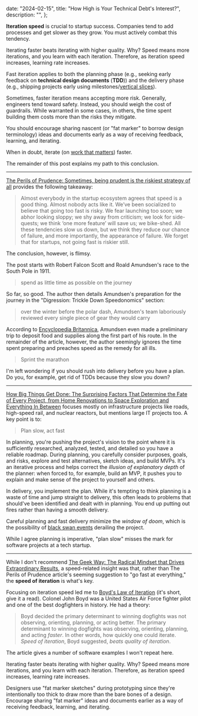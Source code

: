 
  date: "2024-02-15",
  title: "How High is Your Technical Debt's Interest?",
  description: "",
};


**Iteration speed** is crucial to startup success. Companies tend to add processes and get slower as they grow. You must actively combat this tendency.

Iterating faster beats iterating with higher quality. Why? Speed means more iterations, and you learn with each iteration. Therefore, as iteration speed increases, learning rate increases.

Fast iteration applies to both the planning phase (e.g., seeking early feedback on **technical design documents** (**TDD**)) and the delivery phase (e.g., shipping projects early using milestones/[vertical slices](https://en.wikipedia.org/wiki/Vertical_slice)).

Sometimes, faster iteration means accepting more risk. Generally, engineers tend toward safety. Instead, you should weigh the cost of guardrails. While warranted in some cases, in others, the time spent building them costs more than the risks they mitigate.

You should encourage sharing nascent (or "fat marker" to borrow design terminology) ideas and documents early as a way of receiving feedback, learning, and iterating.

When in doubt, iterate (on [work that matters](https://staffeng.com/guides/work-on-what-matters/)) faster.

The remainder of this post explains my path to this conclusion.

---

[The Perils of Prudence: Sometimes, being prudent is the riskiest strategy of all](https://pivotal.substack.com/p/the-perils-of-prudence) provides the following takeaway:

> Almost everybody in the startup ecosystem agrees that speed is a good thing. Almost nobody acts like it.
> We’ve been socialized to believe that going too fast is risky. We fear launching too soon; we abhor looking sloppy; we shy away from criticism; we look for side-quests; we think ‘one more feature’ will save us; we bike-shed. All these tendencies slow us down, but we think they reduce our chance of failure, and more importantly, the appearance of failure.
> We forget that for startups, not going fast is riskier still.

The conclusion, however, is flimsy.

The post starts with Robert Falcon Scott and Roald Amundsen's race to the South Pole in 1911.

> spend as little time as possible on the journey

So far, so good. The author then details Amundsen's preparation for the journey in the "Digression: Trickle Down Speedonomics" section:

> over the winter before the polar dash, Amundsen's team laboriously reviewed every single piece of gear they would carry

According to [Encyclopedia Britannica](https://www.britannica.com/biography/Roald-Amundsen), Amundsen even made a preliminary trip to deposit food and supplies along the first part of his route. In the remainder of the article, however, the author seemingly ignores the time spent preparing and preaches speed as the remedy for all ills.

> Sprint the marathon

I'm left wondering if you should rush into delivery before you have a plan. Do you, for example, get rid of TDDs because they slow you down?

---

[How Big Things Get Done: The Surprising Factors That Determine the Fate of Every Project, from Home Renovations to Space Exploration and Everything In Between](https://www.amazon.com/How-Big-Things-Get-Done/dp/0593239512) focuses mostly on infrastructure projects like roads, high-speed rail, and nuclear reactors, but mentions large IT projects too. A key point is to:

> Plan slow, act fast

In planning, you're pushing the project's vision to the point where it is sufficiently researched, analyzed, tested, and detailed so you have a reliable roadmap. During planning, you carefully consider purposes, goals, and risks, explore and test alternatives, sketch ideas, and build MVPs. It's an iterative process and helps correct the *illusion of explanatory depth* of the planner: when forced to, for example, build an MVP, it pushes you to explain and make sense of the project to yourself and others.

In delivery, you implement the plan. While it's tempting to think planning is a waste of time and jump straight to delivery, this often leads to problems that should've been identified and dealt with in planning. You end up putting out fires rather than having a smooth delivery.

Careful planning and fast delivery minimize the _window of doom_, which is the possibility of [black swan events](https://en.wikipedia.org/wiki/Black_swan_theory) derailing the project.

While I agree planning is imperative, "plan slow" misses the mark for software projects at a tech startup.

---

While I don't recommend [The Geek Way: The Radical Mindset that Drives Extraordinary Results](https://www.amazon.com/Geek-Way-Radical-Transforming-Business/dp/0316436704), a speed-related insight was that, rather than The Perils of Prudence article's seeming suggestion to "go fast at everything," the **speed of iteration** is what's key.

Focusing on iteration speed led me to [Boyd's Law of Iteration](https://blog.codinghorror.com/boyds-law-of-iteration/) (it's short, give it a read). Colonel John Boyd was a United States Air Force fighter pilot and one of the best dogfighters in history. He had a theory:

> Boyd decided the primary determinant to winning dogfights was not observing, orienting, planning, or acting better. The primary determinant to winning dogfights was observing, orienting, planning, and acting _faster_. In other words, how quickly one could iterate. _Speed of iteration_, Boyd suggested, _beats quality of iteration_.

The article gives a number of software examples I won't repeat here.

Iterating faster beats iterating with higher quality. Why? Speed means more iterations, and you learn with each iteration. Therefore, as iteration speed increases, learning rate increases.

Designers use "fat marker sketches" during prototyping since they're intentionally too thick to draw more than the bare bones of a design. Encourage sharing "fat marker" ideas and documents earlier as a way of receiving feedback, learning, and iterating.
